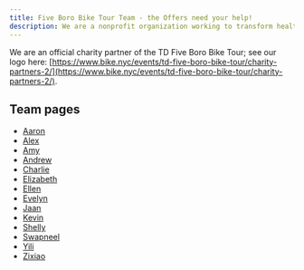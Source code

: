 ```yaml
---
title: Five Boro Bike Tour Team - the Offers need your help!
description: We are a nonprofit organization working to transform healthcare access and efficiency globally using open-source artificial intelligence (AI) solutions
---
```


We are an official charity partner of the TD Five Boro Bike Tour; see our logo here: [https://www.bike.nyc/events/td-five-boro-bike-tour/charity-partners-2/](https://www.bike.nyc/events/td-five-boro-bike-tour/charity-partners-2/).

## Team pages

* [Aaron](/five-boro-bike-tour/aaron)
* [Alex](/five-boro-bike-tour/alex)
* [Amy](/five-boro-bike-tour/amy)
* [Andrew](/five-boro-bike-tour/andrew)
* [Charlie](/five-boro-bike-tour/charlie)
* [Elizabeth](/five-boro-bike-tour/elizabeth)
* [Ellen](/five-boro-bike-tour/ellen)
* [Evelyn](/five-boro-bike-tour/evelyn)
* [Jaan](/five-boro-bike-tour/jaan)
* [Kevin](/five-boro-bike-tour/kevin)
* [Shelly](/five-boro-bike-tour/shelly)
* [Swapneel](/five-boro-bike-tour/swapneel)
* [Yili](/five-boro-bike-tour/yili)
* [Zixiao](/five-boro-bike-tour/zixiao)